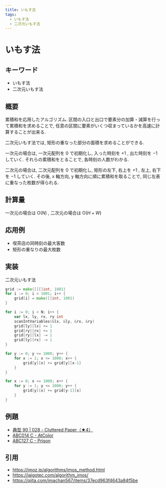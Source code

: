 ```yaml
---
title: いもす法
tags:
  - いもす法
  - 二次元いもす法
---
```


# いもす法

## キーワード

- いもす法
- 二次元いもす法

## 概要

累積和を応用したアルゴリズム.
区間の入口と出口で要素分の加算・減算を行って累積和を求めることで, 任意の区間に要素がいくつ収まっているかを高速に計算することが出来る.

二次元いもす法では, 矩形の重なった部分の面積を求めることができる.

一次元の場合は, 一次元配列を 0 で初期化し, 入った時刻を $+1$ , 出た時刻を $-1$ していく. それらの累積和をとることで, 各時刻の人数がわかる.

二次元の場合は, 二次元配列を 0 で初期化し, 矩形の左下, 右上を $+1$ , 左上, 右下を $-1$ していく. その後, x 軸方向, y 軸方向に順に累積和を取ることで, 同じ左表に重なった枚数が得られる.

## 計算量

一次元の場合は $\mathrm{O}(N)$ , 二次元の場合は $\mathrm{O}(H+W)$

## 応用例

- 喫茶店の同時刻の最大客数
- 矩形の重なりの最大枚数

## 実装

二次元いもす法

```go
grid := make([][]int, 1001)
for i := 0; i < 1001; i++ {
    grid[i] = make([]int, 1001)
}

for i := 0; i < N; i++ {
    var lx, ly, rx, ry int
    scanIntVariables(&lx, &ly, &rx, &ry)
    grid[ly][lx] += 1
    grid[ry][rx] += 1
    grid[ry][lx] -= 1
    grid[ly][rx] -= 1
}

for y := 0; y <= 1000; y++ {
    for x := 1; x <= 1000; x++ {
        grid[y][x] += grid[y][x-1]
    }
}

for x := 0; x <= 1000; x++ {
    for y := 1; y <= 1000; y++ {
        grid[y][x] += grid[y-1][x]
    }
}
```

## 例題

- [典型 90 | 028 - Cluttered Paper（★4）](https://atcoder.jp/contests/typical90/tasks/typical90_ab)
- [ABC014 C - AtColor](https://atcoder.jp/contests/abc014/tasks/abc014_3)
- [ABC127 C - Prison](https://atcoder.jp/contests/abc127/tasks/abc127_c)

## 引用

- https://imoz.jp/algorithms/imos_method.html
- https://jaigotec.com/algorithm_imos/
- https://qiita.com/imachan567/items/37ecd963f4643a84f5be
